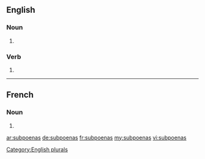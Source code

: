{{also|subpœnas}}
==English==

===Noun===
{{head|en|noun}}

# {{plural of|subpoena|lang=en}}[[Category:English plurals]]

===Verb===
{{head|en|verb form}}

# {{en-third-person singular of|subpoena}}

----
==French==

===Noun===
{{head|fr|plural|g=?}}

# {{plural of|subpoena|lang=fr}}

[[ar:subpoenas]]
[[de:subpoenas]]
[[fr:subpoenas]]
[[my:subpoenas]]
[[vi:subpoenas]]